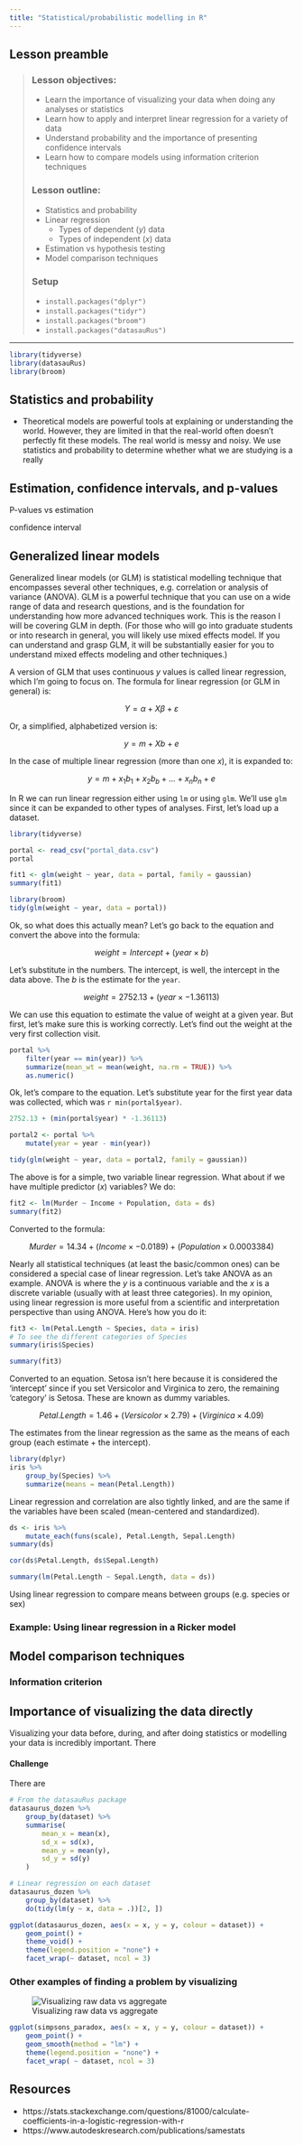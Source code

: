 ```yaml
---
title: "Statistical/probabilistic modelling in R"
---
```


<!-- 
brainstorm:

- Some basics ?
    - mean, sd, median, IQR
        - plot *and* showing raw data/results (as table)

- how linear regression works on real world data
- How powerful linear regression is
    - use Ricker model as an example
- spurious (?) correlations (different data distribution that give the same estimate)

- p-values
    - unreliability
    - better to estimate than test significance
- CI


- Comparing models

Outline:

- why stats/probability
- Estimation, confidence intervals, and p-values
- Linear regression
    - End challenge: 
- Model selection
- Importance of plotting
    - Challenge: Show simple stats and simple linear regression of the various
    datasauRus packages. But there is a problem. Use visualization to find out
    what's wrong with the datasets.


-->

## Lesson preamble

> ### Lesson objectives:
> 
> - Learn the importance of visualizing your data when doing any analyses or
> statistics
> - Learn how to apply and interpret linear regression for a variety of data
> - Understand probability and the importance of presenting confidence intervals
> - Learn how to compare models using information criterion techniques
> 
> ### Lesson outline:
> 
> - Statistics and probability
> - Linear regression 
>     - Types of dependent ($y$) data
>     - Types of independent ($x$) data
> - Estimation vs hypothesis testing
> - Model comparison techniques
> 
> ### Setup
>
> - `install.packages("dplyr")`
> - `install.packages("tidyr")`
> - `install.packages("broom")`
> - `install.packages("datasauRus")`

-----

```r
library(tidyverse)
library(datasauRus)
library(broom)
```

## Statistics and probability

- Theoretical models are powerful tools at explaining or understanding the world. However, they are limited in that the real-world often doesn't perfectly fit these models. The real world is messy and noisy. We use statistics and probability to determine whether what we are studying is a really




## Estimation, confidence intervals, and p-values

P-values vs estimation

confidence interval

<!-- how many know about p-values etc? -->




## Generalized linear models

Generalized linear models (or GLM) is statistical modelling technique that
encompasses several other techniques, e.g. correlation or analysis of variance
(ANOVA). GLM is a powerful technique that you can use on a wide range of data
and research questions, and is the foundation for understanding how more
advanced techniques work. This is the reason I will be covering GLM in depth.
(For those who will go into graduate students or into research in general, you
will likely use mixed effects model. If you can understand and grasp GLM, it
will be substantially easier for you to understand mixed effects modeling and
other techniques.)

A version of GLM that uses continuous $y$ values is called linear regression,
which I'm going to focus on. The formula for linear regression (or GLM in
general) is:

$$ Y = \alpha + X\beta + \varepsilon $$

Or, a simplified, alphabetized version is:

$$ y = m + Xb + e $$

In the case of multiple linear regression (more than one $x$), it is expanded to:

$$ y = m + x_1b_1 + x_2b_b +...+ x_nb_n + e $$

In R we can run linear regression either using `lm` or using `glm`. We'll use
`glm` since it can be expanded to other types of analyses. First, let's load up
a dataset.

```r
library(tidyverse)

portal <- read_csv("portal_data.csv")
portal

fit1 <- glm(weight ~ year, data = portal, family = gaussian)
summary(fit1)

library(broom)
tidy(glm(weight ~ year, data = portal))
```

Ok, so what does this actually mean? Let's go back to the equation and convert
the above into the formula:

$$ weight = Intercept + (year \times b) $$

Let's substitute in the numbers. The intercept, is well, the intercept in the
data above. The $b$ is the estimate for the `year`.

$$ weight = 2752.13 + (year \times -1.36113) $$

We can use this equation to estimate the value of weight at a given year. But
first, let's make sure this is working correctly. Let's find out the weight at
the very first collection visit.

```r
portal %>% 
    filter(year == min(year)) %>%
    summarize(mean_wt = mean(weight, na.rm = TRUE)) %>% 
    as.numeric()
```

Ok, let's compare to the equation. Let's substitute year for the first year data
was collected, which was `r min(portal$year)`.

```r
2752.13 + (min(portal$year) * -1.36113)
```

```r
portal2 <- portal %>%
    mutate(year = year - min(year))

tidy(glm(weight ~ year, data = portal2, family = gaussian))
```



The above is for a simple, two variable linear regression. What about if we have 
multiple predictor ($x$) variables? We do:

```r
fit2 <- lm(Murder ~ Income + Population, data = ds)
summary(fit2)
```

Converted to the formula:

$$ Murder = 14.34 + (Income \times -0.0189) + (Population \times 0.0003384) $$

Nearly all statistical techniques (at least the basic/common ones) can be
considered a special case of linear regression. Let's take ANOVA as an example.
ANOVA is where the $y$ is a continuous variable and the $x$ is a discrete
variable (usually with at least three categories). In my opinion, using linear
regression is more useful from a scientific and interpretation perspective than
using ANOVA. Here's how you do it:

```r
fit3 <- lm(Petal.Length ~ Species, data = iris)
# To see the different categories of Species
summary(iris$Species)
```

```r
summary(fit3)
```

Converted to an equation. Setosa isn't here because it is considered the
'intercept' since if you set Versicolor and Virginica to zero, the remaining
'category' is Setosa. These are known as dummy variables.

$$ Petal.Length = 1.46 + (Versicolor \times 2.79) + (Virginica \times 4.09) $$

The estimates from the linear regression as the same as the means of each group
(each estimate + the intercept). 

```r
library(dplyr)
iris %>%
    group_by(Species) %>% 
    summarize(means = mean(Petal.Length))
```

Linear regression and correlation are also tightly linked, and are the same if
the variables have been scaled (mean-centered and standardized).

```r
ds <- iris %>%
    mutate_each(funs(scale), Petal.Length, Sepal.Length)
summary(ds)
```

```r
cor(ds$Petal.Length, ds$Sepal.Length)
```

```r
summary(lm(Petal.Length ~ Sepal.Length, data = ds))
```

Using linear regression to compare means between groups (e.g. species or sex)




### Example: Using linear regression in a Ricker model

## Model comparison techniques

### Information criterion

## Importance of visualizing the data directly

Visualizing your data before, during, and after doing statistics or modelling
your data is incredibly important. There 

#### Challenge

There are 
```r
# From the datasauRus package
datasaurus_dozen %>%
    group_by(dataset) %>%
    summarise(
        mean_x = mean(x),
        sd_x = sd(x),
        mean_y = mean(y),
        sd_y = sd(y)
    )

# Linear regression on each dataset
datasaurus_dozen %>% 
    group_by(dataset) %>% 
    do(tidy(lm(y ~ x, data = .))[2, ])
```




```r
ggplot(datasaurus_dozen, aes(x = x, y = y, colour = dataset)) +
    geom_point() +
    theme_void() +
    theme(legend.position = "none") +
    facet_wrap(~ dataset, ncol = 3)
```

### Other examples of finding a problem by visualizing

![Visualizing raw data vs aggregate](https://g.redditmedia.com/Opizo6PEpuT_cL0N0tWK5g59CsMHFystdNCpYOqhu-A.gif?w=884&fm=mp4&mp4-fragmented=false&s=222875e5455c31829929add6c426a86b)

```r
ggplot(simpsons_paradox, aes(x = x, y = y, colour = dataset)) +
    geom_point() +
    geom_smooth(method = "lm") +
    theme(legend.position = "none") +
    facet_wrap( ~ dataset, ncol = 3)
```

## Resources

- https://stats.stackexchange.com/questions/81000/calculate-coefficients-in-a-logistic-regression-with-r
- https://www.autodeskresearch.com/publications/samestats
